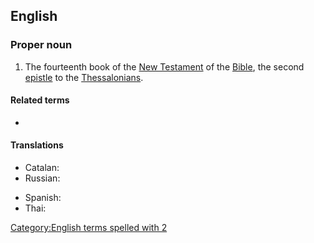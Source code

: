 ==English==

===Proper noun===
{{en-proper noun}}

{{book of the Bible|Second Epistle to the Thessalonians}}
# {{lb|en|biblical}} The fourteenth book of the [[New Testament]] of the [[Bible]], the second [[epistle]] to the [[Thessalonians]].
#: {{syn|en|2 Thess.|q1=abbreviation}}

====Related terms====
* {{l|en|1 Thessalonians}}

====Translations====
{{trans-top|Book of the Bible}}
* Catalan: {{t|ca|2 Tessalonicencs}}
* Russian: {{t|ru|Второ́е посла́ние к Фессалоники́йцам|n}}
{{trans-mid}}
* Spanish: {{t|es|2 Tesalonicenses|m-p}}
* Thai: {{t|th|๒ เธสะโลนิกา}}
{{trans-bottom}}

[[Category:English terms spelled with 2]]